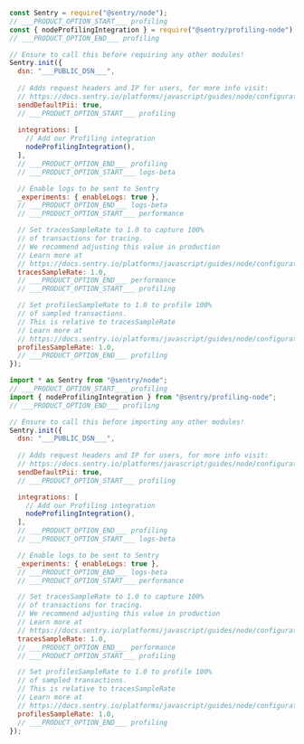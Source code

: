 ```javascript {tabTitle:CommonJS} {filename: instrument.js}
const Sentry = require("@sentry/node");
// ___PRODUCT_OPTION_START___ profiling
const { nodeProfilingIntegration } = require("@sentry/profiling-node");
// ___PRODUCT_OPTION_END___ profiling

// Ensure to call this before requiring any other modules!
Sentry.init({
  dsn: "___PUBLIC_DSN___",
  
  // Adds request headers and IP for users, for more info visit:
  // https://docs.sentry.io/platforms/javascript/guides/node/configuration/options/#sendDefaultPii
  sendDefaultPii: true,
  // ___PRODUCT_OPTION_START___ profiling
  
  integrations: [
    // Add our Profiling integration
    nodeProfilingIntegration(),
  ],
  // ___PRODUCT_OPTION_END___ profiling
  // ___PRODUCT_OPTION_START___ logs-beta

  // Enable logs to be sent to Sentry
  _experiments: { enableLogs: true },
  // ___PRODUCT_OPTION_END___ logs-beta
  // ___PRODUCT_OPTION_START___ performance

  // Set tracesSampleRate to 1.0 to capture 100%
  // of transactions for tracing.
  // We recommend adjusting this value in production
  // Learn more at
  // https://docs.sentry.io/platforms/javascript/guides/node/configuration/options/#tracesSampleRate
  tracesSampleRate: 1.0,
  // ___PRODUCT_OPTION_END___ performance
  // ___PRODUCT_OPTION_START___ profiling

  // Set profilesSampleRate to 1.0 to profile 100%
  // of sampled transactions.
  // This is relative to tracesSampleRate
  // Learn more at
  // https://docs.sentry.io/platforms/javascript/guides/node/configuration/options/#profilesSampleRate
  profilesSampleRate: 1.0,
  // ___PRODUCT_OPTION_END___ profiling
});
```

```javascript {tabTitle:ESM} {filename: instrument.mjs}
import * as Sentry from "@sentry/node";
// ___PRODUCT_OPTION_START___ profiling
import { nodeProfilingIntegration } from "@sentry/profiling-node";
// ___PRODUCT_OPTION_END___ profiling

// Ensure to call this before importing any other modules!
Sentry.init({
  dsn: "___PUBLIC_DSN___",
  
  // Adds request headers and IP for users, for more info visit:
  // https://docs.sentry.io/platforms/javascript/guides/node/configuration/options/#sendDefaultPii
  sendDefaultPii: true,
  // ___PRODUCT_OPTION_START___ profiling

  integrations: [
    // Add our Profiling integration
    nodeProfilingIntegration(),
  ],
  // ___PRODUCT_OPTION_END___ profiling
  // ___PRODUCT_OPTION_START___ logs-beta

  // Enable logs to be sent to Sentry
  _experiments: { enableLogs: true },
  // ___PRODUCT_OPTION_END___ logs-beta
  // ___PRODUCT_OPTION_START___ performance

  // Set tracesSampleRate to 1.0 to capture 100%
  // of transactions for tracing.
  // We recommend adjusting this value in production
  // Learn more at
  // https://docs.sentry.io/platforms/javascript/guides/node/configuration/options/#tracesSampleRate
  tracesSampleRate: 1.0,
  // ___PRODUCT_OPTION_END___ performance
  // ___PRODUCT_OPTION_START___ profiling

  // Set profilesSampleRate to 1.0 to profile 100%
  // of sampled transactions.
  // This is relative to tracesSampleRate
  // Learn more at
  // https://docs.sentry.io/platforms/javascript/guides/node/configuration/options/#profilesSampleRate
  profilesSampleRate: 1.0,
  // ___PRODUCT_OPTION_END___ profiling
});
```
